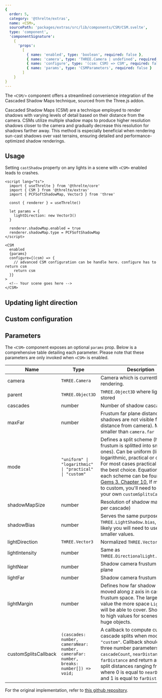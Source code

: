 ```yaml
---
{
  order: 5,
  category: '@threlte/extras',
  name: <CSM>,
  sourcePath: 'packages/extras/src/lib/components/CSM/CSM.svelte',
  type: 'component',
  'componentSignature':
    {
      'props':
        [
          { name: 'enabled', type: 'boolean', required: false },
          { name: 'camera', type: 'THREE.Camera | undefined', required: false },
          { name: 'configure', type: '(csm: CSM) => CSM', required: false },
          { name: 'params', type: 'CSMParameters', required: false }
        ]
    }
}
---
```


The `<CSM/>` component offers a streamlined convenience integration of the Cascaded Shadow Maps technique, sourced from the Three.js addon.

<Example path="extras/csm" />

Cascaded Shadow Maps (CSM) are a technique employed to render shadows with varying levels of
detail based on their distance from the camera. CSMs utilize multiple shadow maps to produce
higher resolution shadows closer to the camera and gradually decrease this resolution for
shadows farther away. This method is especially beneficial when rendering sun-cast
shadows over vast terrains, ensuring detailed and performance-optimized shadow renderings.

## Usage

<Tip type="warning">Setting `castShadow` property on any lights in a scene with `<CSM>` enabled leads to crashes.</Tip>

```svelte
<script lang="ts">
  import { useThrelte } from '@threlte/core'
  import { CSM } from '@threlte/extras'
  import { PCFSoftShadowMap, Vector3 } from 'three'

  const { renderer } = useThrelte()

  let params = {
    lightDirection: new Vector3()
  }

  renderer.shadowMap.enabled = true
  renderer.shadowMap.type = PCFSoftShadowMap
</script>

<CSM
  enabled
  {params}
  configure={(csm) => {
    // advanced CSM configuration can be handle here. configure has to return csm
    return csm
  }}
>
  <!-- Your scene goes here -->
</CSM>
```

## Updating light direction

## Custom configuration

## Parameters

The `<CSM>` component exposes an optional `params` prop. Below is a comprehensive
table detailing each parameter. Please note that these parameters are only invoked when `<CSM>` is enabled.

| Name                 | Type                                                                                   | Description                                                                                                                                                                                                                                                                                                                                                                                                      |
| -------------------- | -------------------------------------------------------------------------------------- | ---------------------------------------------------------------------------------------------------------------------------------------------------------------------------------------------------------------------------------------------------------------------------------------------------------------------------------------------------------------------------------------------------------------- |
| camera               | `THREE.Camera`                                                                         | Camera which is currently used for rendering.                                                                                                                                                                                                                                                                                                                                                                    |
| parent               | `THREE.Object3D`                                                                       | `THREE.Object3D` where lights will be stored                                                                                                                                                                                                                                                                                                                                                                     |
| cascades             | number                                                                                 | Number of shadow cascades.                                                                                                                                                                                                                                                                                                                                                                                       |
| maxFar               | number                                                                                 | Frustum far plane distance (i.e. shadows are not visible farther this distance from camera). May be smaller than `camera.far value.`                                                                                                                                                                                                                                                                             |
| mode                 | `"uniform" \| "logarithmic" \| "practical" \| "custom"`                                | Defines a split scheme (how large frustum is splitted into smaller ones). Can be uniform (linear), logarithmic, practical or custom. For most cases practical may be the best choice. Equations used for each scheme can be found in [GPU Gems 3. Chapter 10.](https://developer.nvidia.com/gpugems/GPUGems3/gpugems3_ch10.html) If mode is set to custom, you'll need to define your own `customSplitsCallback` |
| shadowMapSize        | number                                                                                 | Resolution of shadow maps (one per cascade)                                                                                                                                                                                                                                                                                                                                                                      |
| shadowBias           | number                                                                                 | Serves the same purpose as `THREE.LightShadow.bias`, but most likely you will need to use much smaller values.                                                                                                                                                                                                                                                                                                   |
| lightDirection       | `THREE.Vector3`                                                                        | Normalized `THREE.Vector3`                                                                                                                                                                                                                                                                                                                                                                                       |
| lightIntensity       | number                                                                                 | Same as `THREE.DirectionalLight.intensity`.                                                                                                                                                                                                                                                                                                                                                                      |
| lightNear            | number                                                                                 | Shadow camera frustum near plane                                                                                                                                                                                                                                                                                                                                                                                 |
| lightFar             | number                                                                                 | Shadow camera frustum far plane                                                                                                                                                                                                                                                                                                                                                                                  |
| lightMargin          | number                                                                                 | Defines how far shadow camera is moved along z axis in cascade frustum space. The larger is the value the more space `LightShadow` will be able to cover. Should be set to high values for scenes with huge objects.                                                                                                                                                                                             |
| customSplitsCallback | `(cascades: number, cameraNear: number, cameraFar: number, breaks: number[]) => void;` | A callback to compute custom cascade splits when mode is set to `"custom"`. Callback should accept three number parameters: `cascadeCount`, `nearDistance`, `farDistance` and return an array of split distances ranging from 0 to 1, where 0 is equal to `nearDistance` and 1 is equal to `farDistance`.                                                                                                        |

For the original implementation, refer to [this github repository](https://github.com/StrandedKitty/three-csm).
